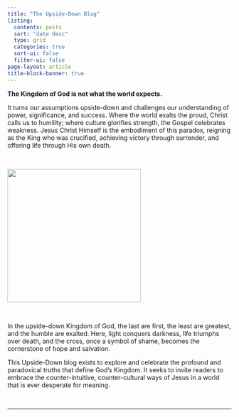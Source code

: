 ```yaml
---
title: "The Upside-Down Blog"
listing:
  contents: posts
  sort: "date desc"
  type: grid
  categories: true
  sort-ui: false
  filter-ui: false
page-layout: article
title-block-banner: true
---
```


**The Kingdom of God is not what the world expects.**

It turns our assumptions upside-down and challenges our understanding of power, significance, and success. Where the world exalts the proud, Christ calls us to humility; where culture glorifies strength, the Gospel celebrates weakness. Jesus Christ Himself is the embodiment of this paradox, reigning as the King who was crucified, achieving victory through surrender, and offering life through His own death.

<br/>

![](img/usdkingdm3.jpeg){fig-align="center" width="300"}

<br/>

In the upside-down Kingdom of God, the last are first, the least are greatest, and the humble are exalted. Here, light conquers darkness, life triumphs over death, and the cross, once a symbol of shame, becomes the cornerstone of hope and salvation.

This Upside-Down blog exists to explore and celebrate the profound and paradoxical truths that define God’s Kingdom. It seeks to invite readers to embrace the counter-intuitive, counter-cultural ways of Jesus in a world that is ever desperate for meaning.

<br/>

------------------------------------------------------------------------

<br/>
